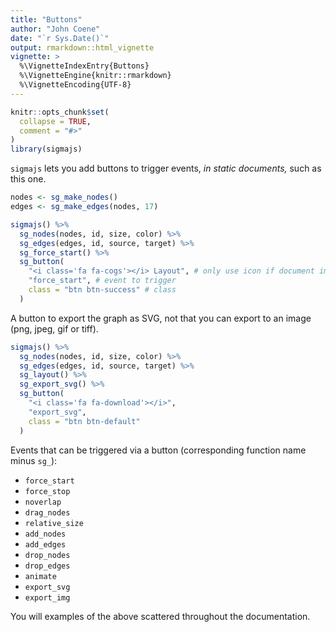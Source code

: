 ```yaml
---
title: "Buttons"
author: "John Coene"
date: "`r Sys.Date()`"
output: rmarkdown::html_vignette
vignette: >
  %\VignetteIndexEntry{Buttons}
  %\VignetteEngine{knitr::rmarkdown}
  %\VignetteEncoding{UTF-8}
---
```


```r
knitr::opts_chunk$set(
  collapse = TRUE,
  comment = "#>"
)
library(sigmajs)
```

`sigmajs` lets you add buttons to trigger events, *in static documents,* such as this one. 

```r
nodes <- sg_make_nodes() 
edges <- sg_make_edges(nodes, 17)

sigmajs() %>% 
  sg_nodes(nodes, id, size, color) %>% 
  sg_edges(edges, id, source, target) %>% 
  sg_force_start() %>% 
  sg_button(
    "<i class='fa fa-cogs'></i> Layout", # only use icon if document imports fontawesome
    "force_start", # event to trigger
    class = "btn btn-success" # class
  )
```

A button to export the graph as SVG, not that you can export to an image (png, jpeg, gif or tiff).

```r
sigmajs() %>% 
  sg_nodes(nodes, id, size, color) %>% 
  sg_edges(edges, id, source, target) %>% 
  sg_layout() %>% 
  sg_export_svg() %>% 
  sg_button(
    "<i class='fa fa-download'></i>", 
    "export_svg", 
    class = "btn btn-default"
  )
```

Events that can be triggered via a button (corresponding function name minus `sg_`):

* `force_start`
* `force_stop`
* `noverlap`
* `drag_nodes`
* `relative_size`
* `add_nodes`
* `add_edges`
* `drop_nodes`
* `drop_edges`
* `animate`
* `export_svg`
* `export_img`

You will examples of the above scattered throughout the documentation.